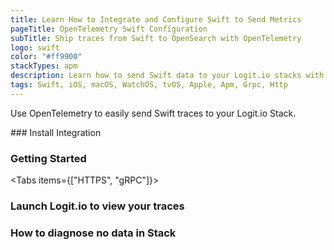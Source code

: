 ```yaml
---
title: Learn How to Integrate and Configure Swift to Send Metrics
pageTitle: OpenTelemetry Swift Configuration
subTitle: Ship traces from Swift to OpenSearch with OpenTelemetry
logo: swift
color: "#ff9900"
stackTypes: apm
description: Learn how to send Swift data to your Logit.io stacks with this collection of Swift APM source integrations
tags: Swift, iOS, macOS, WatchOS, tvOS, Apple, Apm, Grpc, Http
---
```


Use OpenTelemetry to easily send Swift traces to your Logit.io Stack.

<Steps>
  ### Install Integration
  <InstallIntegration/>
  
  ### Getting Started

  <Tabs items={["HTTPS", "gRPC"]}>
  
  <Tab>
    <SwiftOtlpExporterSettings protocol="https" port="@opentelemetry.httpsPort" />
  </Tab>

  <Tab>
    <SwiftOtlpExporterSettings protocol="grpc" port="@opentelemetry.grpcPort" />
  </Tab>

  </Tabs>

  ### Launch Logit.io to view your traces

  <LaunchStack utmMedium="apm" utmCampaign="swift" source="apm_swift_grpc" />

  ### How to diagnose no data in Stack

  <DiagnoseNoData />
</Steps>